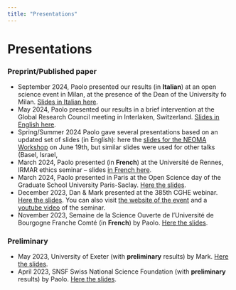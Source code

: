 ```yaml
---
title: "Presentations"
---
```


# Presentations

### Preprint/Published paper

-   September 2024, Paolo presented our results (in **Italian**) at an open science event in Milan, at the presence of the Dean of the University fo Milan. [Slides in Italian here](Slides/Milano.pdf).
-   May 2024, Paolo presented our results in a brief intervention at the Global Research Council meeting in Interlaken, Switzerland. [Slides in English here](Slides/GRC-Crosetto.pdf).
-   Spring/Summer 2024 Paolo gave several presentations based on an updated set of slides (in English): here the [slides for the NEOMA Workshop](Slides/NEOMA.pdf) on June 19th, but similar slides were used for other talks (Basel, Israel,
-   March 2024, Paolo presented (in **French**) at the Université de Rennes, IRMAR ethics seminar – slides [in French here](Slides/Rennes.pdf).
-   March 2024, Paolo presented in Paris at the Open Science day of the Graduate School University Paris-Saclay. [Here the slides](Slides/Paris_Saclay_March_24.pdf).
-   December 2023, Dan & Mark presented at the 385th CGHE webinar. [Here the slides](Slides/CGHE_HansonBarreiroCrosettoBrockington_Dec12-2023.pdf). You can also visit [the website of the event](https://www.researchcghe.org/events/cghe-seminar/the-strain-on-scientific-publishing/) and a [youtube video](https://youtu.be/3cUSkNbYI08?si=x3LlOZvpJ8wib4Np) of the seminar.
-   November 2023, Semaine de la Science Ouverte de l'Université de Bourgogne Franche Comté (in **French**) by Paolo. [Here the slides](Slides/Dijon.pdf).

### Preliminary

-   May 2023, University of Exeter (with **preliminary** results) by Mark. [Here the slides](Slides/HansonMark_ResponsibleMetrics_UoExeter.pdf).
-   April 2023, SNSF Swiss National Science Foundation (with **preliminary** results) by Paolo. [Here the slides](Slides/SNSF_04_2023_Paolo.pdf).
